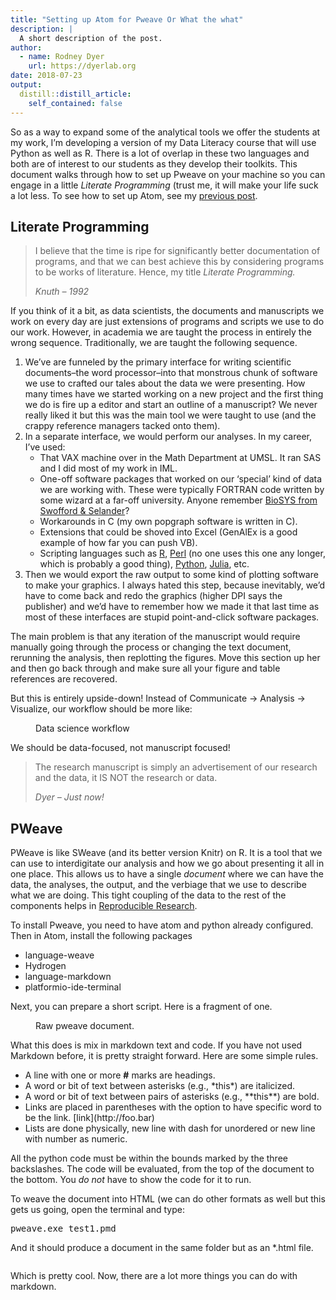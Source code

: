 ```yaml
---
title: "Setting up Atom for Pweave Or What the what"
description: |
  A short description of the post.
author:
  - name: Rodney Dyer
    url: https://dyerlab.org
date: 2018-07-23
output:
  distill::distill_article:
    self_contained: false
---
```





So as a way to expand some of the analytical tools we offer the students at my work, I'm developing a version of my Data Literacy course that will use Python as well as R.  There is a lot of overlap in these two languages and both are of interest to our students as they develop their toolkits.  This document walks through how to set up Pweave on your machine so you can engage in a little _Literate Programming_ (trust me, it will make your life suck a lot less.  To see how to set up Atom, see my [previous post](https://rodneydyer.com/2018/06/20/the-atom-editor/).

## Literate Programming


<blockquote class="wp-block-quote">
  <p>
    I believe that the time is ripe for significantly better documentation of programs, and that we can best achieve this by considering programs to be works of literature.  Hence, my title <em>Literate Programming.</em>
  </p>
  
  <p>
    <cite>Knuth &#8211; 1992</cite>
  </p>
</blockquote>

If you think of it a bit, as data scientists, the documents and manuscripts we work on every day are just extensions of programs and scripts we use to do our work.  However, in academia we are taught the process in entirely the wrong sequence.  Traditionally, we are taught the following sequence.

  1. We've are funneled by the primary interface for writing scientific documents&#8211;the word processor&#8211;into that monstrous chunk of software we use to crafted our tales about the data we were presenting.  How many times have we started working on a new project and the first thing we do is fire up a editor and start an outline of a manuscript?  We never really liked it but this was the main tool we were taught to use (and the crappy reference managers tacked onto them). 
  2. In a separate interface, we would perform our analyses.   In my career, I've used: 
      * That VAX machine over in the Math Department at UMSL.  It ran SAS and I did most of my work in IML.
      * One-off software packages that worked on our &#8216;special' kind of data we are working with.  These were typically FORTRAN code written by some wizard at a far-off university.  Anyone remember [BioSYS from Swofford & Selander](http://doi.org/10.1093/oxfordjournals.jhered.a109497)?
      * Workarounds in C (my own popgraph software is written in C).
      * Extensions that could be shoved into Excel (GenAlEx is a good example of how far you can push VB).
      * Scripting languages such as [R](http://cran.r-project.org/), [Perl](http://www.perl.org/) (no one uses this one any longer, which is probably a good thing), [Python](http://www.python.org/), [Julia](https://julialang.org/), etc.
  3. Then we would export the raw output to some kind of plotting software to make your graphics.  I always hated this step, because inevitably, we'd have to come back and redo the graphics (higher DPI says the publisher) and we'd have to remember how we made it that last time as most of these interfaces are stupid point-and-click software packages.

The main problem is that any iteration of the manuscript would require manually going through the process or changing the text document, rerunning the analysis, then replotting the figures.  Move this section up her and then go back through and make sure all your figure and table references are recovered. 

But this is entirely upside-down!  Instead of Communicate -> Analysis -> Visualize, our workflow should be more like:<figure class="wp-block-image">

<img src="https://rodneydyer.com/wp-content/uploads/2018/07/DataWorkCycle.png" alt="" class="wp-image-2103" srcset="https://rodneydyer.com/wp-content/uploads/2018/07/DataWorkCycle.png 658w, https://rodneydyer.com/wp-content/uploads/2018/07/DataWorkCycle-281x300.png 281w" sizes="(max-width: 658px) 100vw, 658px" /> <figcaption>Data science workflow</figcaption></figure> 

We should be data-focused, not manuscript focused!

<blockquote class="wp-block-quote">
  <p>
    The research manuscript is simply an advertisement of our research and the data, it IS NOT the research or data.
  </p>
  
  <p>
    <cite>Dyer &#8211; Just now!</cite>
  </p>
</blockquote>

## PWeave

PWeave is like SWeave (and its better version Knitr) on R. It is a tool that we can use to interdigitate our analysis and how we go about presenting it all in one place.  This allows us to have a single _document_ where we can have the data, the analyses, the output, and the verbiage that we use to describe what we are doing.  This tight coupling of the data to the rest of the components helps in [Reproducible Research](https://reproducibleresearch.net/).

To install Pweave, you need to have atom and python already configured.  Then in Atom, install the following packages

  * language-weave
  * Hydrogen
  * language-markdown
  * platformio-ide-terminal

Next, you can prepare a short script.  Here is a fragment of one.<figure class="wp-block-image">

<img src="https://rodneydyer.com/wp-content/uploads/2018/07/2018-07-23_14-20-35-e1532370195594.png" alt="" class="wp-image-2106" srcset="https://rodneydyer.com/wp-content/uploads/2018/07/2018-07-23_14-20-35-e1532370195594.png 518w, https://rodneydyer.com/wp-content/uploads/2018/07/2018-07-23_14-20-35-e1532370195594-292x300.png 292w" sizes="(max-width: 518px) 100vw, 518px" /> <figcaption>Raw pweave document.</figcaption></figure> 

<p class="has-very-dark-gray-color">
  What this does is mix in markdown text and code.  If you have not used Markdown before, it is pretty straight forward.  Here are some simple rules.
</p>

  * A line with one or more **#** marks are headings.
  * A word or bit of text between asterisks (e.g., \*this\*) are italicized.
  * A word or bit of text between pairs of asterisks (e.g., \*\*this\*\*) are bold.
  * Links are placed in parentheses with the option to have specific word to be the link.    \[link\](http://foo.bar)
  * Lists are done physically, new line with dash for unordered or new line with number as numeric.

All the python code must be within the bounds marked by the three backslashes.  The code will be evaluated, from the top of the document to the bottom.  You _do not_ have to show the code for it to run.  

To weave the document into HTML (we can do other formats as well but this gets us going, open the terminal and type:

<pre class="crayon-plain-tag">pweave.exe test1.pmd</pre>

And it should produce a document in the same folder but as an *.html file.<figure class="wp-block-image">

<img src="https://rodneydyer.com/wp-content/uploads/2018/07/2018-07-23_14-20-59.png" alt="" class="wp-image-2107" srcset="https://rodneydyer.com/wp-content/uploads/2018/07/2018-07-23_14-20-59.png 458w, https://rodneydyer.com/wp-content/uploads/2018/07/2018-07-23_14-20-59-162x300.png 162w" sizes="(max-width: 458px) 100vw, 458px" /> </figure> 

Which is pretty cool.  Now, there are a lot more things you can do with markdown.
 
 
 
